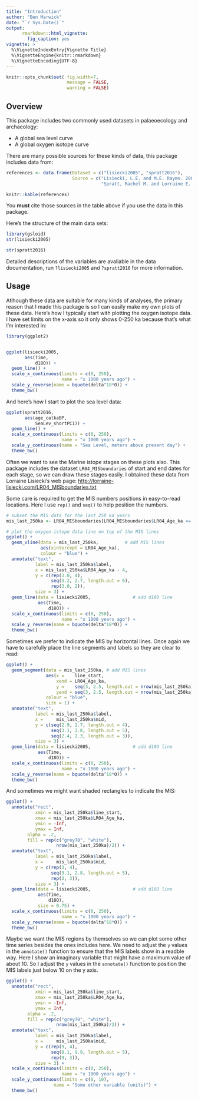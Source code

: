 ```yaml
---
title: "Introduction"
author: "Ben Marwick"
date: "`r Sys.Date()`"
output:
      rmarkdown::html_vignette:
        fig_caption: yes
vignette: >
  %\VignetteIndexEntry{Vignette Title}
  %\VignetteEngine{knitr::rmarkdown}
  %\VignetteEncoding{UTF-8}
---
```


```r
knitr::opts_chunk$set( fig.width=7, 
                       message = FALSE,
                       warning = FALSE)
```


## Overview

This package includes two commonly used datasets in palaeoecology and archaeology:

- A global sea level curve
- A global oxygen isotope curve

There are many possible sources for these kinds of data, this package includes data from:

```r
references <- data.frame(Dataset = c("lisiecki2005", "spratt2016"),
                         Source = c("Lisiecki, L.E. and M.E. Raymo. 2005. A Pliocene-Pleistocene stack of 57 globally distributed benthic D18O records. Paleoceanography, Vol. 20, PA1003, <https://doi.org/10.1029/2004PA001071>",
                                    "Spratt, Rachel M. and Lorraine E. Lisiecki 2016. A Late Pleistocene sea level stack. Climate of the Past. Vol. 12, 1079-1092, <https://doi.org/10.5194/cp-12-1-2016>"))

knitr::kable(references)
```

You **must** cite those sources in the table above if you use the data in this package. 

Here's the structure of the main data sets:

```r
library(gsloid)
str(lisiecki2005)
```

```r
str(spratt2016)
```

Detailed descriptions of the variables are avaliable in the data documentation, run `?lisiecki2005` and `?spratt2016` for more information.


## Usage

Atlhough these data are suitable for many kinds of analyses, the primary reason that I made this package is so I can easily make my own plots of these data. Here's how I typically start with plotting the oxygen isotope data. I have set limits on the x-axis so it only shows 0-250 ka because that's what I'm interested in:

```r
library(ggplot2)


ggplot(lisiecki2005, 
       aes(Time,
           d18O)) +
  geom_line() +
  scale_x_continuous(limits = c(0, 250),
                     name = "x 1000 years ago") +
  scale_y_reverse(name = bquote(delta^18*O)) +
  theme_bw()
```

And here's how I start to plot the sea level data:

```r
ggplot(spratt2016, 
       aes(age_calkaBP,
           SeaLev_shortPC1)) +
  geom_line() +
  scale_x_continuous(limits = c(0, 250),
                     name = "x 1000 years ago") +
  scale_y_continuous(name = "Sea Level, meters above present day") +
  theme_bw()
```

Often we want to see the Marine istope stages on these plots also. This package includes the dataset `LR04_MISboundaries` of start and end dates for each stage, so we can draw these stages easily. I obtained these data from Lorraine Lisiecki's web page: <http://lorraine-lisiecki.com/LR04_MISboundaries.txt>

Some care is required to get the MIS numbers positions in easy-to-read locations. Here I use `rep()` and `seq()` to help position the numbers. 

```r
# subset the MIS data for the last 250 ka years
mis_last_250ka <- LR04_MISboundaries[LR04_MISboundaries$LR04_Age_ka <= 250, ]

# plot the oxygen istope data line on top of the MIS lines
ggplot() +
  geom_vline(data = mis_last_250ka,          # add MIS lines
             aes(xintercept = LR04_Age_ka),
             colour = "blue") +
  annotate("text", 
           label = mis_last_250ka$label, 
           x = mis_last_250ka$LR04_Age_ka - 4,
           y = c(rep(3.0, 4), 
                 seq(3.2, 2.7, length.out = 6), 
                 rep(3.0, 2)),
           size = 3) +
  geom_line(data = lisiecki2005,                # add d18O line
            aes(Time,
                d18O)) +  
  scale_x_continuous(limits = c(0, 250),
                     name = "x 1000 years ago") +
  scale_y_reverse(name = bquote(delta^18*O)) +
  theme_bw()
```

Sometimes we prefer to indicate the MIS by horizontal lines. Once again we have to carefully place the line segments and labels so they are clear to read:

```r
ggplot() +
  geom_segment(data = mis_last_250ka, # add MIS lines
               aes(x =    line_start,
                   xend = LR04_Age_ka,
                   y =    seq(3, 2.5, length.out = nrow(mis_last_250ka)),
                   yend = seq(3, 2.5, length.out = nrow(mis_last_250ka))),
               colour = "blue",
               size = 1) +
  annotate("text", 
           label = mis_last_250ka$label, 
           x =     mis_last_250ka$mid,
           y = c(seq(2.9, 2.7, length.out = 4), 
                 seq(3.1, 2.8, length.out = 5),
                 seq(2.4, 2.3, length.out = 3)),
           size = 3) +
  geom_line(data = lisiecki2005,                # add d18O line
            aes(Time,
                d18O)) +  
  scale_x_continuous(limits = c(0, 250),
                     name = "x 1000 years ago") +
  scale_y_reverse(name = bquote(delta^18*O)) +
  theme_bw()
```

And sometimes we might want shaded rectangles to indicate the MIS:

```r
ggplot() +
  annotate("rect", 
           xmin = mis_last_250ka$line_start, 
           xmax = mis_last_250ka$LR04_Age_ka, 
           ymin = -Inf, 
           ymax = Inf,
        alpha = .2,
        fill = rep(c("grey70", "white"), 
                   nrow(mis_last_250ka)/2)) +
  annotate("text", 
           label = mis_last_250ka$label, 
           x =     mis_last_250ka$mid,
           y = c(rep(3, 4), 
                 seq(3.1, 2.8, length.out = 5),
                 rep(3, 3)),
           size = 3) +
  geom_line(data = lisiecki2005,                # add d18O line
            aes(Time,
                d18O),
            size = 0.75) +  
  scale_x_continuous(limits = c(0, 250),
                     name = "x 1000 years ago") +
  scale_y_reverse(name = bquote(delta^18*O)) +
  theme_bw()
```

Maybe we want the MIS regions by themselves so we can plot some other time series besides the ones includes here. We need to adjust the `y` values in the `annotate()` function to ensure that the MIS labels show in a readble way. Here I show an imaginary variable that might have a maximum value of about 10. So I adjust the  `y` values in the `annotate()` function to position the MIS labels just below 10 on the y axis. 


```r
ggplot() +
  annotate("rect", 
           xmin = mis_last_250ka$line_start, 
           xmax = mis_last_250ka$LR04_Age_ka, 
           ymin = -Inf, 
           ymax = Inf,
        alpha = .2,
        fill = rep(c("grey70", "white"), 
                   nrow(mis_last_250ka)/2)) +
  annotate("text", 
           label = mis_last_250ka$label, 
           x =     mis_last_250ka$mid,
           y = c(rep(9, 4), 
                 seq(8.1, 9.9, length.out = 5),
                 rep(9, 3)),
           size = 3) +
  scale_x_continuous(limits = c(0, 250),
                     name = "x 1000 years ago") +
  scale_y_continuous(limits = c(0, 10),
                  name = "Some other variable (units)") +
  theme_bw()
```

